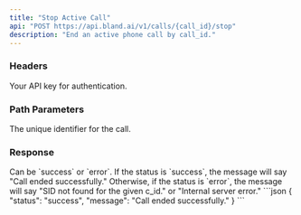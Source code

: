 ```yaml
---
title: "Stop Active Call"
api: "POST https://api.bland.ai/v1/calls/{call_id}/stop"
description: "End an active phone call by call_id."
---
```


### Headers

<ParamField header="authorization" type="string" required>
  Your API key for authentication.
</ParamField>

### Path Parameters

<ParamField path="call_id" type="string" required>
  The unique identifier for the call.
</ParamField>

### Response

<ResponseField name="status" type="string">
  Can be `success` or `error`.
</ResponseField>

<ResponseField name="message" type="string">
  If the status is `success`, the message will say "Call ended successfully."
  Otherwise, if the status is `error`, the message will say "SID not found for
  the given c_id." or "Internal server error."
</ResponseField>

<ResponseExample>
```json
{
  "status": "success",
  "message": "Call ended successfully."
}
```
</ResponseExample>



